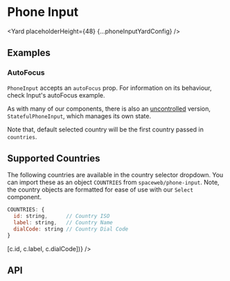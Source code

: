 




# Phone Input

<Yard placeholderHeight={48} {...phoneInputYardConfig} />

## Examples

<Example title="Basic usage" path="phone-input/examples/basic.js">
  <Basic />
</Example>
<Example title="FlagContainer overridden with Tag" path="phone-input/examples/flag-container-overrides.js">
  <FlagContainerOverrides />
</Example>
<Example title="Custom label using mapIsoToLabel" path="phone-input/examples/map-iso-to-label.js">
  <MapIsoToLabel />
</Example>
<Example title="Nested input overrides" path="phone-input/examples/nested-input-overrides.js">
  <NestedInputOverrides />
</Example>

### AutoFocus

`PhoneInput` accepts an `autoFocus` prop. For information on its behaviour, check <DocLink href="/components/input#autofocus">Input's autoFocus example</DocLink>.

<Example title="Stateful (uncontrolled) usage" path="phone-input/examples/uncontrolled.js">
  <Uncontrolled />
</Example>

As with many of our components, there is also an [uncontrolled](https://reactjs.org/docs/uncontrolled-components.html) version, `StatefulPhoneInput`, which manages its own state.

<Example title="With Selective Countries" path="phone-input/examples/uncontrolled-with-selective-countries.js">
  <WithSelectiveCountries />
</Example>

Note that, default selected country will be the first country passed in `countries`.

## Supported Countries

The following countries are available in the country selector dropdown.
You can import these as an object `COUNTRIES` from `spaceweb/phone-input`.
Note, the country objects are formatted for ease of use with our `Select` component.

```js
COUNTRIES: {
  id: string,      // Country ISO
  label: string,   // Country Name
  dialCode: string // Country Dial Code
}
```

<Block height="400px">
  <Table columns={['ID', 'Label', 'Dial Code']} data={Object.values(COUNTRIES).map(c => [c.id, c.label, c.dialCode])} />
</Block>

## API

<ApiTable title="Phone Input props" config={phoneInputYardConfig} />
<Exports component={PhoneInputExports} title="Phone Input exports" path="spaceweb/phone-input" />
